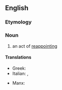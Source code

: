 ==English==

===Etymology===
{{prefix|re|appointment|lang=en}}

===Noun===
{{en-noun}}

# an act of [[reappoint]]ing

====Translations====
{{trans-top|an act of reappointing}}
* Greek: {{t|el|αναδιορισμός|m}}
* Italian: {{t+|it|riconferma|f}}, {{t+|it|reincarico|m}}
{{trans-mid}}
* Manx: {{t|gv|aaphointeil|f}}
{{trans-bottom}}